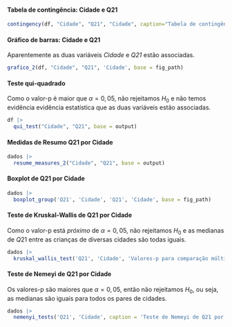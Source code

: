 
#### Tabela de contingência: Cidade e Q21

```r
contingency(df, "Cidade", "Q21", "Cidade", caption="Tabela de contingência: Cidade e Q21.", base = output)
```

#### Gráfico de barras: Cidade e Q21

Aparentemente as duas variáveis _Cidade_ e _Q21_ estão associadas.

```r
grafico_2(df, "Cidade", "Q21", 'Cidade', base = fig_path)
```

#### Teste qui-quadrado

Como o valor-p é maior que $\alpha=0,05$, não rejeitamos $H_0$ e não temos evidência evidência estatística que as duas variáveis estão associadas. 

```r
df |> 
  qui_test("Cidade", "Q21", base = output)
```

\cleardoublepage

#### Medidas de Resumo Q21 por Cidade


```r
dados |> 
  resume_measures_2("Cidade", "Q21", base = output)
```

#### Boxplot de Q21 por Cidade 


```r
dados |>
  boxplot_group('Q21', 'Cidade', 'Q21', 'Cidade', base = fig_path)
```

#### Teste de Kruskal-Wallis de Q21 por Cidade


Como o valor-p está *próximo* de $\alpha=0,05$, não rejeitamos $H_0$ e as medianas de $Q21$ entre as crianças de diversas cidades são todas iguais.

```r
dados |> 
  kruskal_wallis_test('Q21', 'Cidade', 'Valores-p para comparação múltipla de medianas: Q21 e Cidade.', base = output)
```

#### Teste de Nemeyi de Q21 por Cidade

Os valores-p são maiores que $\alpha=0,05$, então não rejeitamos $H_0$, ou seja, as medianas são iguais para todos os pares de cidades.

```r
dados |> 
  nemenyi_tests('Q21', 'Cidade', caption = 'Teste de Nemeyi de Q21 por Cidade.', base = output)
``` 